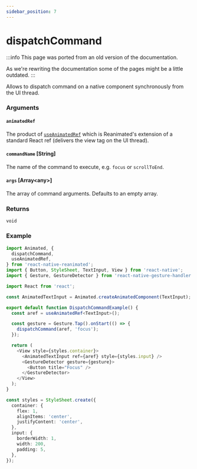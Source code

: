 ```yaml
---
sidebar_position: 7
---
```


# dispatchCommand

:::info
This page was ported from an old version of the documentation.

As we're rewriting the documentation some of the pages might be a little outdated.
:::

Allows to dispatch command on a native component synchronously from the UI thread.

### Arguments

#### `animatedRef`

The product of [`useAnimatedRef`](/docs/core/useAnimatedRef) which is Reanimated's extension of a standard React ref (delivers the view tag on the UI thread).

#### `commandName` [String]

The name of the command to execute, e.g. `focus` or `scrollToEnd`.

#### `args` [Array<any\>]

The array of command arguments. Defaults to an empty array.

### Returns

`void`

### Example

```ts
import Animated, {
  dispatchCommand,
  useAnimatedRef,
} from 'react-native-reanimated';
import { Button, StyleSheet, TextInput, View } from 'react-native';
import { Gesture, GestureDetector } from 'react-native-gesture-handler';

import React from 'react';

const AnimatedTextInput = Animated.createAnimatedComponent(TextInput);

export default function DispatchCommandExample() {
  const aref = useAnimatedRef<TextInput>();

  const gesture = Gesture.Tap().onStart(() => {
    dispatchCommand(aref, 'focus');
  });

  return (
    <View style={styles.container}>
      <AnimatedTextInput ref={aref} style={styles.input} />
      <GestureDetector gesture={gesture}>
        <Button title="Focus" />
      </GestureDetector>
    </View>
  );
}

const styles = StyleSheet.create({
  container: {
    flex: 1,
    alignItems: 'center',
    justifyContent: 'center',
  },
  input: {
    borderWidth: 1,
    width: 200,
    padding: 5,
  },
});
```
